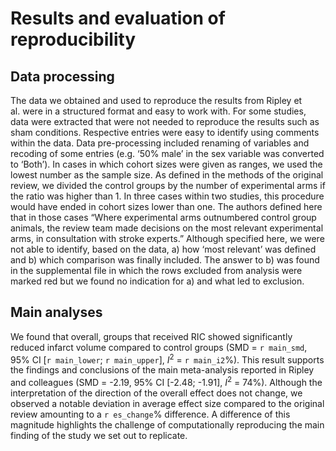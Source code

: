 # Results and evaluation of reproducibility

```{=html}
<!-- 
- Were you able to replicate all or part of the study methods? Why / why not?
- Were you able to reproduce all or part of the published results? Why / why not?
- Please attach any relevant results as an appendix. -->
```
## Data processing

The data we obtained and used to reproduce the results from Ripley et al. were in a structured format and easy to work with. For some studies, data were extracted that were not needed to reproduce the results such as sham conditions. Respective entries were easy to identify using comments within the data. Data pre-processing included renaming of variables and recoding of some entries (e.g. '50% male' in the sex variable was converted to 'Both'). In cases in which cohort sizes were given as ranges, we used the lowest number as the sample size. As defined in the methods of the original review, <!--how to we call the thing we are replicating?--> we divided the control groups by the number of experimental arms if the ratio was higher than 1. In three cases within two studies, this procedure would have ended in cohort sizes lower than one. The authors defined here that in those cases "Where experimental arms outnumbered control group animals, the review team made decisions on the most relevant experimental arms, in consultation with stroke experts." Although specified here, we were not able to identify, based on the data, a) how 'most relevant' was defined and b) which comparison was finally included. The answer to b) was found in the supplemental file in which the rows excluded from analysis were marked red but we found no indication for a) and what led to exclusion.

## Main analyses

We found that overall, groups that received RIC showed significantly reduced infarct volume compared to control groups (SMD = `r main_smd`, 95% CI [`r main_lower`; `r main_upper`], *I*^2^ = `r main_i2`%). This result supports the findings and conclusions of the main meta-analysis reported in Ripley and colleagues (SMD = -2.19, 95% CI [-2.48; -1.91], *I*^2^ = 74%). Although the interpretation of the direction of the overall effect does not change, we observed a notable deviation in average effect size compared to the original review amounting to a `r es_change`% difference. A difference of this magnitude highlights the challenge of computationally reproducing the main finding of the study we set out to replicate.


